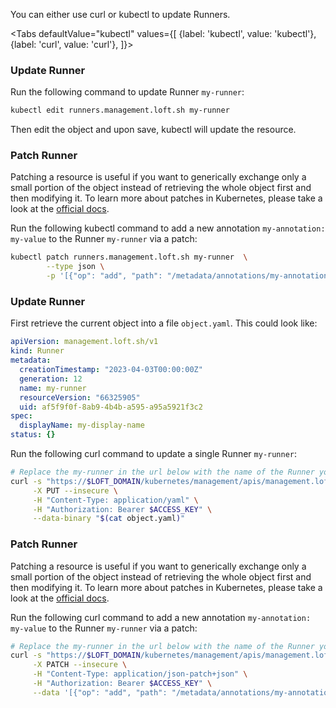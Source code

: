 

You can either use curl or kubectl to update Runners.

<Tabs
    defaultValue="kubectl"
    values={[
      {label: 'kubectl', value: 'kubectl'},
      {label: 'curl', value: 'curl'},
    ]}>
  <TabItem value="kubectl">


### Update Runner

Run the following command to update Runner `my-runner`:
```bash
kubectl edit runners.management.loft.sh my-runner 
```

Then edit the object and upon save, kubectl will update the resource.

### Patch Runner

Patching a resource is useful if you want to generically exchange only a small portion of the object instead of retrieving the whole object first and then modifying it.
To learn more about patches in Kubernetes, please take a look at the [official docs](https://kubernetes.io/docs/tasks/manage-kubernetes-objects/update-api-object-kubectl-patch/#use-a-json-merge-patch-to-update-a-deployment).

Run the following kubectl command to add a new annotation `my-annotation: my-value` to the Runner `my-runner` via a patch:
```bash
kubectl patch runners.management.loft.sh my-runner  \
        --type json \
        -p '[{"op": "add", "path": "/metadata/annotations/my-annotation", "value": "my-value"}]'
```


  </TabItem>
  <TabItem value="curl">


### Update Runner

First retrieve the current object into a file `object.yaml`. This could look like:
```yaml
apiVersion: management.loft.sh/v1
kind: Runner
metadata:
  creationTimestamp: "2023-04-03T00:00:00Z"
  generation: 12
  name: my-runner
  resourceVersion: "66325905"
  uid: af5f9f0f-8ab9-4b4b-a595-a95a5921f3c2
spec:
  displayName: my-display-name
status: {}

```

Run the following curl command to update a single Runner `my-runner`:
```bash
# Replace the my-runner in the url below with the name of the Runner you want to update
curl -s "https://$LOFT_DOMAIN/kubernetes/management/apis/management.loft.sh/v1/runners/my-runner" \
     -X PUT --insecure \
     -H "Content-Type: application/yaml" \
     -H "Authorization: Bearer $ACCESS_KEY" \
     --data-binary "$(cat object.yaml)"
```

### Patch Runner

Patching a resource is useful if you want to generically exchange only a small portion of the object instead of retrieving the whole object first and then modifying it.
To learn more about patches in Kubernetes, please take a look at the [official docs](https://kubernetes.io/docs/tasks/manage-kubernetes-objects/update-api-object-kubectl-patch/#use-a-json-merge-patch-to-update-a-deployment).

Run the following curl command to add a new annotation `my-annotation: my-value` to the Runner `my-runner` via a patch:
```bash
# Replace the my-runner in the url below with the name of the Runner you want to update
curl -s "https://$LOFT_DOMAIN/kubernetes/management/apis/management.loft.sh/v1/runners/my-runner" \
     -X PATCH --insecure \
     -H "Content-Type: application/json-patch+json" \
     -H "Authorization: Bearer $ACCESS_KEY" \
     --data '[{"op": "add", "path": "/metadata/annotations/my-annotation", "value": "my-value"}]'
```


  </TabItem>
</Tabs>
